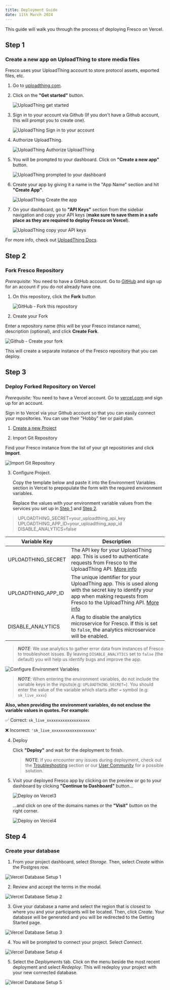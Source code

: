 ```yaml
---
title: Deployment Guide
date: 11th March 2024
---
```


This guide will walk you through the process of deploying Fresco on Vercel.

## Step 1

### Create a new app on UploadThing to store media files

Fresco uses your UploadThing account to store protocol assets, exported files, etc.

1. Go to <a href="https://uploadthing.com" target="_blank">uploadthing.com</a>.

2. Click on the **"Get started"** button.

   ![UploadThing get started](/assets/img/fresco-images/uploadthing1.png)

3. Sign in to your account via Github (If you don't have a Github account, this will prompt you to create one).

   ![UploadThing Sign in to your account](/assets/img/fresco-images/uploadthing2.png)

4. Authorize UploadThing.

   ![UploadThing Authorize UploadThing](/assets/img/fresco-images/uploadthing3.png)

5. You will be prompted to your dashboard. Click on **"Create a new app"** button.

   ![UploadThing prompted to your dashboard](/assets/img/fresco-images/uploadthing4.png)

6. Create your app by giving it a name in the "App Name" section and hit **"Create App"**.

   ![UploadThing Create the app](/assets/img/fresco-images/uploadthing5.png)

7. On your dashboard, go to **"API Keys"** section from the sidebar navigation and copy your API keys (**make sure to save them in a safe place as they are required to deploy Fresco on Vercel**).

   ![UploadThing copy your API keys](/assets/img/fresco-images/uploadthing6.png)

For more info, check out <a href="https://docs.uploadthing.com" target="_blank">UploadThing Docs</a>.

## Step 2

### Fork Fresco Repository

_Prerequisite:_ You need to have a GitHub account. Go to <a href="https://github.com/signup?user_email=&source=form-home-signup" target="_blank"> GitHub</a> and sign up for an account if you do not already have one.

1. On this repository, click the **Fork** button

   ![GitHub - Fork this repository](/assets/img/fresco-images/github-fork1.png)

2. Create your Fork

Enter a repository name (this will be your Fresco instance name), description (optional), and click **Create Fork**.

![Github - Create your fork](/assets/img/fresco-images/github-fork2.png)

This will create a separate instance of the Fresco repository that you can deploy.

## Step 3

### Deploy Forked Repository on Vercel

_Prerequisite:_ You need to have a Vercel account. Go to <a href="https://vercel.com/" target="_blank">vercel.com</a> and sign up for an account.

Sign in to Vercel via your Github account so that you can easily connect your repositories. You can use their "Hobby" tier or paid plan.

1. <a href="https://vercel.com/new" target="_blank">
     Create a new Project
   </a>

2. Import Git Repository

Find your Fresco instance from the list of your git repositories and click **Import**.

![Import Git Repository](/assets/img/fresco-images/vercel2.png)

3. Configure Project.

   Copy the template below and paste it into the Environment Variables section in Vercel to prepopulate the form with the required environment variables.

   Replace the values with your environment variable values from the services you set up in [Step 1](#step-1) and [Step 2](#step-2).

> UPLOADTHING_SECRET=your_uploadthing_api_key\
> UPLOADTHING_APP_ID=your_uploadthing_app_id\
> DISABLE_ANALYTICS=false

| Variable Key       | Description                                                                                                                                                                                                         |
| ------------------ | ------------------------------------------------------------------------------------------------------------------------------------------------------------------------------------------------------------------- |
| UPLOADTHING_SECRET | The API key for your UploadThing app. This is used to authenticate requests from Fresco to the UploadThing API. [More info](https://uploadthing.com/dashboard)                                                      |
| UPLOADTHING_APP_ID | The unique identifier for your UploadThing app. This is used along with the secret key to identify your app when making requests from Fresco to the UploadThing API. [More info](https://uploadthing.com/dashboard) |
| DISABLE_ANALYTICS  | A flag to disable the analytics microservice for Fresco. If this is set to `false`, the analytics microservice will be enabled.                                                                                     |

> **_NOTE_**: We use analytics to gather error data from instances of Fresco to troubleshoot issues. By leaving `DISABLE_ANALYTICS` set to `false` (the default) you will help us identify bugs and improve the app.

![Configure Environment Variables](/assets/img/fresco-images/vercel-configure.png)

> **_NOTE_**: When entering the environment variables, do not include the variable keys in the inputs(e.g: `UPLOADTHING_SECRET=`). You should enter the value of the variable which starts after `=` symbol (e.g: `sk_live_xxxx`)

**Also, when providing the environment variables, do not enclose the variable values in quotes. For example:**

✅ Correct:
`sk_live_xxxxxxxxxxxxxxxxxxx`

❌ Incorrect:
`'sk_live_xxxxxxxxxxxxxxxxxxx'`

4. Deploy

   Click **"Deploy"** and wait for the deployment to finish.

   > **NOTE**: If you encounter any issues during deployment, check out the [Troubleshooting](#troubleshooting) section or our <a href="https://community.networkcanvas.com/">User Community</a> for a possible solution.

5. Visit your deployed Fresco app by clicking on the preview or go to your dashboard by clicking **"Continue to Dashboard"** button...

   ![Deploy on Vercel3](/assets/img/fresco-images/vercel3.png)

   ...and click on one of the domains names or the **"Visit"** button on the right corner.

   ![Deploy on Vercel4](/assets/img/fresco-images/vercel4.png)

## Step 4

### Create your database

1. From your project dashboard, select _Storage_. Then, select _Create_ within the Postgres row.

![Vercel Database Setup 1](/assets/img/fresco-images/vercel-db-1.png)

2. Review and accept the terms in the modal.

![Vercel Database Setup 2](/assets/img/fresco-images/vercel-db-2.png)

3. Give your database a name and select the region that is closest to where you and your participants will be located. Then, click _Create_. Your database will be generated and you will be redirected to the Getting Started page.

![Vercel Database Setup 3](/assets/img/fresco-images/vercel-db-3.png)

4. You will be prompted to connect your project. Select _Connect_.

![Vercel Database Setup 4](/assets/img/fresco-images/vercel-db-4.png)

5. Select the _Deployments_ tab. Click on the menu beside the most recent deployment and select _Redeploy_. This will redeploy your project with your new connected database.

![Vercel Database Setup 5](/assets/img/fresco-images/vercel-db-5.png)